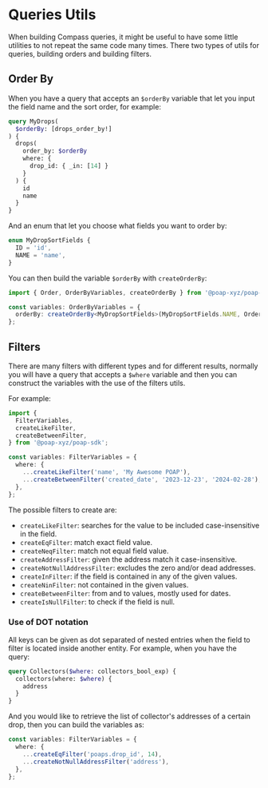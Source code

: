 # Queries Utils

When building Compass queries, it might be useful to have some little utilities to not repeat the
same code many times. There two types of utils for queries, building orders and building filters.

## Order By

When you have a query that accepts an `$orderBy` variable that let you input the field name and the
sort order, for example:

```graphql
query MyDrops(
  $orderBy: [drops_order_by!]
) {
  drops(
    order_by: $orderBy
    where: {
      drop_id: { _in: [14] }
    }
  ) {
    id
    name
  }
}
```

And an enum that let you choose what fields you want to order by:

```typescript
enum MyDropSortFields {
  ID = 'id',
  NAME = 'name',
}
```

You can then build the variable `$orderBy` with `createOrderBy`:

```typescript
import { Order, OrderByVariables, createOrderBy } from '@poap-xyz/poap-sdk';

const variables: OrderByVariables = {
  orderBy: createOrderBy<MyDropSortFields>(MyDropSortFields.NAME, Order.ASC),
};
```

## Filters

There are many filters with different types and for different results, normally you will have a
query that accepts a `$where` variable and then you can construct the variables with the use of the
filters utils.

For example:

```typescript
import {
  FilterVariables,
  createLikeFilter,
  createBetweenFilter,
} from '@poap-xyz/poap-sdk';

const variables: FilterVariables = {
  where: {
    ...createLikeFilter('name', 'My Awesome POAP'),
    ...createBetweenFilter('created_date', '2023-12-23', '2024-02-28'),
  },
};
```

The possible filters to create are:

- `createLikeFilter`: searches for the value to be included case-insensitive in the field.
- `createEqFilter`: match exact field value.
- `createNeqFilter`: match not equal field value.
- `createAddressFilter`: given the address match it case-insensitive.
- `createNotNullAddressFilter`: excludes the zero and/or dead addresses.
- `createInFilter`: if the field is contained in any of the given values.
- `createNinFilter`: not contained in the given values.
- `createBetweenFilter`: from and to values, mostly used for dates.
- `createIsNullFilter`: to check if the field is null.

### Use of DOT notation

All keys can be given as dot separated of nested entries when the field to filter is located inside
another entity. For example, when you have the query:

```graphql
query Collectors($where: collectors_bool_exp) {
  collectors(where: $where) {
    address
  }
}
```

And you would like to retrieve the list of collector's addresses of a certain drop, then you can
build the variables as:

```typescript
const variables: FilterVariables = {
  where: {
    ...createEqFilter('poaps.drop_id', 14),
    ...createNotNullAddressFilter('address'),
  },
};
```
